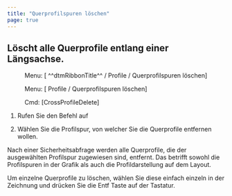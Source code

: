 ```yaml
---
title: "Querprofilspuren löschen"
page: true
---
```

## L&#246;scht alle Querprofile entlang einer L&#228;ngsachse.
<GeoDesigner> <Menu> Menu: [ ^^dtmRibbonTitle^^ / Profile / Querprofilspuren löschen] </Menu> </GeoDesigner><GeoMapper> <Menu> Menu: [ Profile / Querprofilspuren löschen] </Menu> </GeoMapper>
<GeoDesigner> <Menu> Cmd: [CrossProfileDelete] </Menu> 
</GeoDesigner>

1. Rufen Sie den Befehl auf

2. W&#228;hlen Sie die Profilspur, von welcher Sie die Querprofile entfernen wollen.




Nach einer Sicherheitsabfrage werden alle Querprofile, die der ausgew&#228;hlten Profilspur zugewiesen sind, entfernt. Das betrifft sowohl die Profilspuren in der Grafik als auch die Profildarstellung auf dem Layout.

<Success>
 Um einzelne Querprofile zu l&#246;schen, w&#228;hlen Sie diese einfach einzeln in der Zeichnung und dr&#252;cken Sie die  <Border>Entf</Border>  Taste auf der Tastatur.
</Success>
